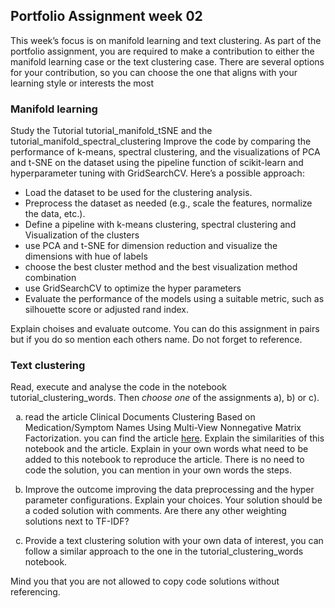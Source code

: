 ## Portfolio Assignment week 02

This week's focus is on manifold learning and text clustering. As part of the portfolio assignment, you are required to make a contribution to either the manifold learning case or the text clustering case. There are several options for your contribution, so you can choose the one that aligns with your learning style or interests the most


### Manifold learning

Study the Tutorial tutorial_manifold_tSNE and the tutorial_manifold_spectral_clustering
Improve the code by comparing the performance of k-means, spectral clustering, and the visualizations of PCA and t-SNE on the dataset using the pipeline function of scikit-learn and hyperparameter tuning with GridSearchCV. Here's a possible approach:

- Load the dataset to be used for the clustering analysis.
- Preprocess the dataset as needed (e.g., scale the features, normalize the data, etc.).
- Define a pipeline with k-means clustering, spectral clustering and Visualization of the clusters 
- use PCA and t-SNE for dimension reduction and visualize the dimensions with hue of labels
- choose the best cluster method and the best visualization method combination
- use GridSearchCV to optimize the hyper parameters
- Evaluate the performance of the models using a suitable metric, such as silhouette score or adjusted rand index.

Explain choises and evaluate outcome. You can do this assignment in pairs but if you do so mention each others name. Do not forget to reference.


### Text clustering

Read, execute and analyse the code in the notebook tutorial_clustering_words. Then *choose one* of the assignments a), b) or c). 

a) read the article Clinical Documents Clustering Based on Medication/Symptom Names Using Multi-View Nonnegative Matrix Factorization. you can find the article <a href = 'https://pubmed.ncbi.nlm.nih.gov/26011887/'> here</a>. Explain the similarities of this notebook and the article. Explain in your own words what need to be added to this notebook to reproduce the article. There is no need to code the solution, you can mention in your own words the steps. 

b) Improve the outcome improving the data preprocessing and the hyper parameter configurations. Explain your choices. Your solution should be a coded solution with comments. Are there any other weighting solutions next to TF-IDF?

c) Provide a text clustering solution with your own data of interest, you can follow a similar approach to the one in the tutorial_clustering_words notebook. 

Mind you that you are not allowed to copy code solutions without referencing.




